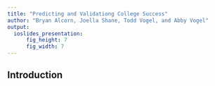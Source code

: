 ```yaml
---
title: "Predicting and Validationg College Success"
author: "Bryan Alcorn, Joella Shane, Todd Vogel, and Abby Vogel"
output: 
  ioslides_presentation:
      fig_height: 7
      fig_width: 7
---
```


## Introduction 
